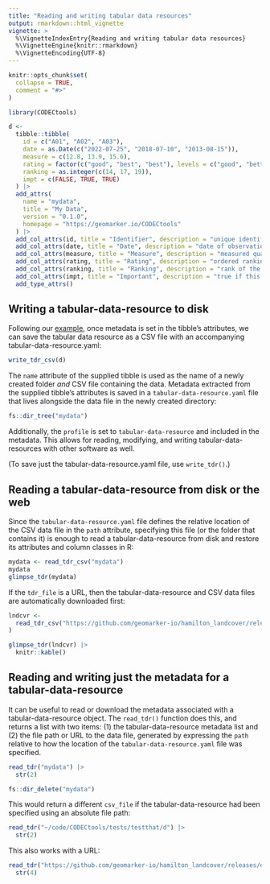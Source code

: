 ```yaml
---
title: "Reading and writing tabular data resources"
output: rmarkdown::html_vignette
vignette: >
  %\VignetteIndexEntry{Reading and writing tabular data resources}
  %\VignetteEngine{knitr::rmarkdown}
  %\VignetteEncoding{UTF-8}
---
```


```r
knitr::opts_chunk$set(
  collapse = TRUE,
  comment = "#>"
)
```

```r
library(CODECtools)
```

```r
d <-
  tibble::tibble(
    id = c("A01", "A02", "A03"),
    date = as.Date(c("2022-07-25", "2018-07-10", "2013-08-15")),
    measure = c(12.8, 13.9, 15.6),
    rating = factor(c("good", "best", "best"), levels = c("good", "better", "best")),
    ranking = as.integer(c(14, 17, 19)),
    impt = c(FALSE, TRUE, TRUE)
  ) |>
  add_attrs(
    name = "mydata",
    title = "My Data",
    version = "0.1.0",
    homepage = "https://geomarker.io/CODECtools"
  ) |>
  add_col_attrs(id, title = "Identifier", description = "unique identifier") |>
  add_col_attrs(date, title = "Date", description = "date of observation") |>
  add_col_attrs(measure, title = "Measure", description = "measured quantity") |>
  add_col_attrs(rating, title = "Rating", description = "ordered ranking of observation") |>
  add_col_attrs(ranking, title = "Ranking", description = "rank of the observation") |>
  add_col_attrs(impt, title = "Important", description = "true if this observation is important") |>
  add_type_attrs()
```

## Writing a tabular-data-resource to disk

Following our [example](curating-metadata.html), once metadata is set in the tibble's attributes, we can save the tabular data resource as a CSV file with an accompanying tabular-data-resource.yaml:

```r
write_tdr_csv(d)
``` 

The `name` attribute of the supplied tibble is used as the name of a newly created folder *and* CSV file containing the data. Metadata extracted from the supplied tibble's attributes is saved in a `tabular-data-resource.yaml` file that lives alongside the data file in the newly created directory:

```r
fs::dir_tree("mydata")
```

Additionally, the `profile` is set to `tabular-data-resource` and included in the metadata. This allows for reading, modifying, and writing tabular-data-resources with other software as well.

(To save just the tabular-data-resource.yaml file, use `write_tdr()`.)

## Reading a tabular-data-resource from disk or the web

Since the `tabular-data-resource.yaml` file defines the relative location of the CSV data file in the `path` attribute, specifying this file (or the folder that contains it) is enough to read a tabular-data-resource from disk and restore its attributes and column classes in R:

```r
mydata <- read_tdr_csv("mydata")
mydata
glimpse_tdr(mydata)
```

If the `tdr_file` is a URL, then the tabular-data-resource and CSV data files are automatically downloaded first:

```r
lndcvr <-
  read_tdr_csv("https://github.com/geomarker-io/hamilton_landcover/releases/download/v0.1.0"
)

glimpse_tdr(lndcvr) |>
  knitr::kable()
```

## Reading and writing just the metadata for a tabular-data-resource

It can be useful to read or download the metadata associated with a tabular-data-resource object. The `read_tdr()` function does this, and returns a list with two items: (1) the tabular-data-resource metadata list and (2) the file path or URL to the data file, generated by expressing the `path` relative to how the location of the `tabular-data-resource.yaml` file was specified.

```r
read_tdr("mydata") |>
  str(2)
```

```r
fs::dir_delete("mydata")
```

This would return a different `csv_file` if the tabular-data-resource had been specified using an absolute file path:

```r
read_tdr("~/code/CODECtools/tests/testthat/d") |>
  str(2)
```

This also works with a URL:

```r
read_tdr("https://github.com/geomarker-io/hamilton_landcover/releases/download/v0.1.0") |>
  str(4)
```
